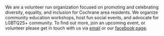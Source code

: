 
<SEO title="Kind. Inclusive. Cochrane." />

We are a volunteer run organization focused on promoting and celebrating diversity, equality, and inclusion for Cochrane area residents. We organize community education workshops, host fun social events, and advocate for LGBTQ2S+ community. To find out more, join an upcoming event, or volunteer please get in touch with us via [email](mailto:kindredcochrane@gmail.com) or our [facebook page](https://www.facebook.com/kindredcochrane/).

<Gallery />

